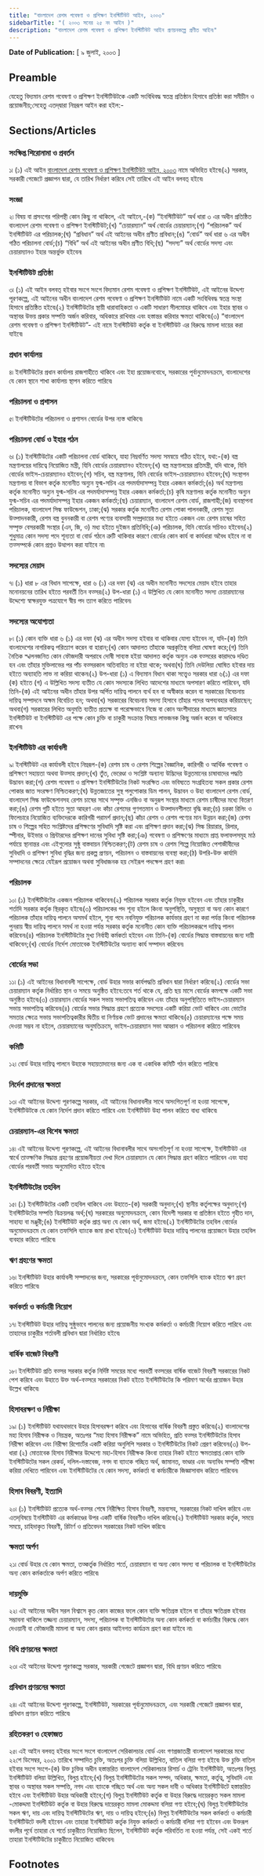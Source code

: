 ```yaml
---
title: "বাংলাদেশ রেশম গবেষণা ও প্রশিক্ষণ ইনস্টিটিউট আইন, ২০০৩"
sidebarTitle: "( ২০০৩ সনের ২৫ নং আইন )"
description: "বাংলাদেশ রেশম গবেষণা ও প্রশিক্ষণ ইনস্টিটিউট আইন প্রণয়নকল্পে প্রণীত আইন৷"
---
```


**Date of Publication:** [ ৯ জুলাই, ২০০৩ ]

## Preamble

যেহেতু বিদ্যমান রেশম গবেষণা ও প্রশিক্ষণ ইনস্টিটিউটকে একটি সংবিধিবদ্ধ স্বতন্ত্র প্রতিষ্ঠান হিসাবে প্রতিষ্ঠা করা সমীচীন ও প্রয়োজনীয়;সেহেতু এতদ্‌দ্বারা নিম্নরূপ আইন করা হইল:-

## Sections/Articles

### সংক্ষিপ্ত শিরোনামা ও প্রবর্তন

১৷ (১) এই আইন [বাংলাদেশ রেশম গবেষণা ও প্রশিক্ষণ ইনস্টিটিউট আইন, ২০০৩](/act-906.html "বাংলাদেশ রেশম গবেষণা ও প্রশিক্ষণ ইনস্টিটিউট আইন, ২০০৩") নামে অভিহিত হইবে৷(২) সরকার, সরকারী গেজেটে প্রজ্ঞাপন দ্বারা, যে তারিখ নির্ধারণ করিবে সেই তারিখে এই আইন বলবত্ হইবে৷

### সংজ্ঞা

২৷ বিষয় বা প্রসংগের পরিপন্থী কোন কিছু না থাকিলে, এই আইনে,-(ক) “ইনস্টিটিউট” অর্থ ধারা ৩ এর অধীন প্রতিষ্ঠিত বাংলাদেশ রেশম গবেষণা ও প্রশিক্ষণ ইনস্টিটিউট;(খ) “চেয়ারম্যান” অর্থ বোর্ডের চেয়ারম্যান;(গ) “পরিচালক” অর্থ ইনস্টিটিউট এর পরিচালক;(ঘ) “প্রবিধান” অর্থ এই আইনের অধীন প্রণীত প্রবিধান;(ঙ) “বোর্ড” অর্থ ধারা ৬ এর অধীন গঠিত পরিচালনা বোর্ড;(চ) “বিধি” অর্থ এই আইনের অধীন প্রণীত বিধি;(ছ) “সদস্য” অর্থ বোর্ডের সদস্য এবং চেয়ারম্যানও ইহার অন্তর্ভুক্ত হইবেন৷

### ইনস্টিটিউট প্রতিষ্ঠা

৩৷ (১) এই আইন বলবত্ হইবার সংগে সংগে বিদ্যমান রেশম গবেষণা ও প্রশিক্ষণ ইনস্টিটিউট, এই আইনের উদ্দেশ্য পূরণকল্পে, এই আইনের অধীন বাংলাদেশ রেশম গবেষণা ও প্রশিক্ষণ ইনস্টিটিউট নামে একটি সংবিধিবদ্ধ স্বতন্ত্র সংস্থা হিসাবে প্রতিষ্ঠিত হইবে৷(২) ইনস্টিটিউটের স্থায়ী ধারাবাহিকতা ও একটি সাধারণ সীলমোহর থাকিবে এবং ইহার স্থাবর ও অস্থাবর উভয় প্রকার সম্পত্তি অর্জন করিবার, অধিকারে রাখিবার এবং হস্তান্তর করিবার ক্ষমতা থাকিবে৷(৩) “বাংলাদেশ রেশম গবেষণা ও প্রশিক্ষণ ইনস্টিটিউট”- এই নামে ইনস্টিটিউট কর্তৃক বা ইনস্টিটিউট এর বিরুদ্ধে মামলা দায়ের করা যাইবে৷

### প্রধান কার্যালয়

৪৷ ইনস্টিটিউটের প্রধান কার্যালয় রাজশাহীতে থাকিবে এবং ইহা প্রয়োজনবোধে, সরকারের পূর্বানুমোদনক্রমে, বাংলাদেশের যে কোন স্থানে শাখা কার্যালয় স্থাপন করিতে পারিবে৷

### পরিচালনা ও প্রশাসন

৫৷ ইনস্টিটিউটের পরিচালনা ও প্রশাসন বোর্ডের উপর ন্যস্ত থাকিবে৷

### পরিচালনা বোর্ড ও ইহার গঠন

৬৷ (১) ইনস্টিটিউটের একটি পরিচালনা বোর্ড থাকিবে, যাহা নিম্নবর্ণিত সদস্য সমন্বয়ে গঠিত হইবে, যথা:-(ক) বস্ত্র মন্ত্রণালয়ের দায়িত্বে নিয়োজিত মন্ত্রী, যিনি বোর্ডের চেয়ারম্যানও হইবেন;(খ) বস্ত্র মন্ত্রণালয়ের প্রতিমন্ত্রী, যদি থাকে, যিনি বোর্ডের ভাইস-চেয়ারম্যানও হইবেন;(গ) সচিব, বস্ত্র মন্ত্রণালয়, যিনি বোর্ডের ভাইস-চেয়ারম্যানও হইবেন;(ঘ) সংস্থাপন মন্ত্রণালয় বা বিভাগ কর্তৃক মনোনীত অন্যুন যুগ্ম-সচিব এর পদমর্যাদাসম্পন্ন ইহার একজন কর্মকর্তা;(ঙ) অর্থ মন্ত্রণালয় কর্তৃক মনোনীত অন্যুন যুগ্ম-সচিব এর পদমর্যাদাসম্পন্ন ইহার একজন কর্মকর্তা;(চ) কৃষি মন্ত্রণালয় কর্তৃক মনোনীত অন্যুন যুগ্ম-সচিব এর পদমর্যাদাসম্পন্ন ইহার একজন কর্মকর্তা;(ছ) চেয়ারম্যান, বাংলাদেশ রেশম বোর্ড, রাজশাহী;(জ) ব্যবস্থাপনা পরিচালক, বাংলাদেশ সিল্ক ফাউন্ডেশন, ঢাকা;(ঝ) সরকার কর্তৃক মনোনীত রেশম পোকা পালনকারী, রেশম সুতা উত্পাদনকারী, রেশম বস্ত্র বুননকারী বা রেশম পণ্যের ব্যবসায়ী সম্প্রদায়ের মধ্য হইতে একজন এবং রেশম চাষের সহিত সম্পৃক্ত বেসরকারী সংস্থার (এন, জি, ও) মধ্য হইতে দুইজন প্রতিনিধি;(ঞ) পরিচালক, যিনি বোর্ডের সচিবও হইবেন৷(২) শুধুমাত্র কোন সদস্য পদে শূন্যতা বা বোর্ড গঠনে ত্রুটি থাকিবার কারণে বোর্ডের কোন কার্য বা কার্যধারা অবৈধ হইবে না বা তত্সম্পর্কে কোন প্রশ্নও উত্থাপন করা যাইবে না৷

### সদস্যের মেয়াদ

৭৷ (১) ধারা ৮ এর বিধান সাপেক্ষে, ধারা ৬ (১) এর দফা (ঝ) এর অধীন মনোনীত সদস্যের মেয়াদ হইবে তাহার মনোনয়নের তারিখ হইতে পরবর্তী তিন বত্সর৷(২) উপ-ধারা (১) এ উল্লিখিত যে কোন মনোনীত সদস্য চেয়ারম্যানের উদ্দেশ্যে স্বাক্ষরযুক্ত পত্রযোগে স্বীয় পদ ত্যাগ করিতে পারিবেন৷

### সদস্যের অযোগ্যতা

৮৷ (১) কোন ব্যক্তি ধারা ৬ (১) এর দফা (ঝ) এর অধীন সদস্য হইবার বা থাকিবার যোগ্য হইবেন না, যদি-(ক) তিনি বাংলাদেশের নাগরিকত্ব পরিত্যাগ করেন বা হারান;(খ) কোন আদালত তাঁহাকে অপ্রকৃতিস্থ বলিয়া ঘোষণা করে;(গ) তিনি নৈতিক স্খলনজনিত কোন ফৌজদারী অপরাধে দোষী সাব্যস্ত হইয়া আদালত কর্তৃক অন্যুন এক বত্সরের কারাদণ্ডে দণ্ডিত হন এবং তাঁহার মুক্তিলাভের পর পাঁচ বত্সরকাল অতিবাহিত না হইয়া থাকে; অথবা(ঘ) তিনি দেউলিয়া ঘোষিত হইবার দায় হইতে অব্যাহতি লাভ না করিয়া থাকেন৷(২) উপ-ধারা (১) এ বিদ্যমান বিধান থাকা সত্ত্বেও সরকার ধারা ৬(১) এর দফা (ক) হইতে (গ) এ উল্লিখিত সদস্য ব্যতীত যে কোন সদস্যকে লিখিত আদেশের মাধ্যমে অপসারণ করিতে পারিবেন, যদি তিনি-(ক) এই আইনের অধীন তাঁহার উপর অর্পিত দায়িত্ব পালনে ব্যর্থ হন বা অস্বীকার করেন বা সরকারের বিবেচনায় দায়িত্ব সম্পাদনে অক্ষম বিবেচিত হন; অথবা(খ) সরকারের বিবেচনায় সদস্য হিসাবে তাঁহার পদের অপব্যবহার করিয়াছেন; অথবা(গ) সরকারের লিখিত অনুমতি ব্যতীত প্রত্যক্ষ বা পরোক্ষভাবে নিজে বা কোন অংশীদারের মাধ্যমে জ্ঞাতসারে ইনস্টিটিউট বা ইনস্টিটিউট এর পক্ষে কোন চুক্তি বা চাকুরী সংক্রান্ত বিষয়ে লাভজনক কিছু অর্জন করেন বা অধিকারে রাখেন৷

### ইনস্টিটিউট এর কার্যাবলী

৯৷ ইনস্টিটিউট এর কার্যাবলী হইবে নিম্নরূপ-(ক) রেশম চাষ ও রেশম শিল্পের বৈজ্ঞানিক, কারিগরী ও আর্থিক গবেষণা ও প্রশিক্ষণে সহায়তা অথবা উত্সাহ প্রদান;(খ) তুঁত, ভেরেণ্ডা ও সংশ্লিষ্ট অন্যান্য উদ্ভিদের উন্নতমানের চাষাবাদের পদ্ধতি উদ্ভাবন করা;(গ) রেশম গবেষণা ও প্রশিক্ষণ ইনস্টিটিউটের নিকট সংরক্ষিত এবং ভবিষ্যতে সংগ্রহিতব্য সকল প্রকার রেশম পোকার জাত সংরক্ষণ নিশ্চিতকরণ;(ঘ) উন্নতজাতের সুস্থ পলুপোকার ডিম পালন, উদ্ভাবন ও উহা বাংলাদেশ রেশম বোর্ড, বাংলাদেশ সিল্ক ফাউন্ডেশনসহ রেশম চাষের সাথে সম্পৃক্ত এনজিও বা অনুরূপ সংস্থার মাধ্যমে রেশম চাষীদের মধ্যে বিতরণ করা;(ঙ) রেশম গুটি হইতে সুতা আহরণ এবং কাঁচা রেশমের গুণগতমান ও উত্পাদনশীলতা বৃদ্ধি করা;(চ) চরকা রিলিং ও ফিলেচারে নিয়োজিত ব্যক্তিদেরকে কারিগরী পরামর্শ প্রদান;(ছ) কাঁচা রেশম ও রেশম পণ্যের মান উন্নয়ন করা;(জ) রেশম চাষ ও শিল্পের সহিত সংশ্লিষ্টদের প্রশিক্ষণের সুবিধাদি সৃষ্টি করা এবং প্রশিক্ষণ প্রদান করা;(ঝ) সিল্ক রিয়ারার, রিলার, স্পীনার, উইভার ও প্রিন্টারদের প্রশিক্ষণ দানের সুবিধা সৃষ্টি করা;(ঞ) গবেষণা ও প্রশিক্ষণের মাধ্যমে প্রাপ্ত ফলাফলসমূহ মাঠ পর্যায়ে স্থানান্তর এবং এইগুলোর সুষ্ঠু বাস্তবায়ন নিশ্চিতকরণ;(ট) রেশম চাষ ও রেশম শিল্পে নিয়োজিত পেশাজীবীদের সুবিধাদি ও প্রশিক্ষণ সুবিধা বৃদ্ধির জন্য প্রকল্প প্রণয়ন, পরিচালন ও বাস্তবায়নের ব্যবস্থা করা;(ঠ) উপরি-উক্ত কার্যাদি সম্পাদনের ক্ষেত্রে যেইরূপ প্রয়োজন অথবা সুবিধাজনক হয় সেইরূপ পদক্ষেপ গ্রহণ করা৷

### পরিচালক

১০৷ (১) ইনস্টিটিউটের একজন পরিচালক থাকিবেন৷(২) পরিচালক সরকার কর্তৃক নিযুক্ত হইবেন এবং তাঁহার চাকুরীর শর্তাদি সরকার কর্তৃক স্থিরকৃত হইবে৷(৩) পরিচালকের পদ শূন্য হইলে কিংবা অনুপস্থিতি, অসুস্থতা বা অন্য কোন কারণে পরিচালক তাঁহার দায়িত্ব পালনে অসমর্থ হইলে, শূন্য পদে নবনিযুক্ত পরিচালক কার্যভার গ্রহণ না করা পর্যন্ত কিংবা পরিচালক পুনরায় স্বীয় দায়িত্ব পালনে সমর্থ না হওয়া পর্যন্ত সরকার কর্তৃক মনোনীত কোন ব্যক্তি পরিচালকরূপে দায়িত্ব পালন করিবেন৷(৪) পরিচালক ইনস্টিটিউটের মুখ্য নির্বাহী কর্মকর্তা হইবেন এবং তিনি-(ক) বোর্ডের সিদ্ধান্ত বাস্তবায়নের জন্য দায়ী থাকিবেন;(খ) বোর্ডের নির্দেশ মোতাবেক ইনস্টিটিউটের অন্যান্য কার্য সম্পাদন করিবেন৷

### বোর্ডের সভা

১১৷ (১) এই আইনের বিধানাবলী সাপেক্ষে, বোর্ড উহার সভার কার্যপদ্ধতি প্রবিধান দ্বারা নির্ধারণ করিবে৷(২) বোর্ডের সভা চেয়ারম্যান কর্তৃক নির্ধারিত স্থান ও সময়ে অনুষ্ঠিত হইবে:তবে শর্ত থাকে যে, প্রতি ছয় মাসে বোর্ডের কমপক্ষে একটি সভা অনুষ্ঠিত হইবে৷(৩) চেয়ারম্যান বোর্ডের সকল সভায় সভাপতিত্ব করিবেন এবং তাঁহার অনুপস্থিতিতে ভাইস-চেয়ারম্যান সভায় সভাপতিত্ব করিবেন৷(৪) বোর্ডের সভার সিদ্ধান্ত গ্রহণে প্রত্যেক সদস্যের একটি করিয়া ভোট থাকিবে এবং ভোটের সমতার ক্ষেত্রে সভায় সভাপতিত্বকারীর দ্বিতীয় বা নির্ণায়ক ভোট প্রদানের ক্ষমতা থাকিবে৷(৫) চেয়ারম্যানের পক্ষে সময় দেওয়া সম্ভব না হইলে, চেয়ারম্যানের অনুমতিক্রমে, ভাইস-চেয়ারম্যান সভা আহ্বান ও পরিচালনা করিতে পারিবেন৷

### কমিটি

১২৷ বোর্ড উহার দায়িত্ব পালনে উহাকে সহায়তাদানের জন্য এক বা একাধিক কমিটি গঠন করিতে পারিবে৷

### নির্দেশ প্রদানের ক্ষমতা

১৩৷ এই আইনের উদ্দেশ্য পূরণকল্পে সরকার, এই আইনের বিধানাবলীর সাথে অসংগিতপূর্ণ না হওয়া সাপেক্ষে, ইনস্টিটিউটকে যে কোন নির্দেশ প্রদান করিতে পারিবে এবং ইনস্টিটিউট উহা পালন করিতে বাধ্য থাকিবে৷

### চেয়ারম্যান-এর বিশেষ ক্ষমতা

১৪৷ এই আইনের উদ্দেশ্য পূরণকল্পে, এই আইনের বিধানাবলীর সাথে অসংগতিপূর্ণ না হওয়া সাপেক্ষে, ইনস্টিটিউট এর স্বার্থে তাত্ক্ষণিক সিদ্ধান্ত গ্রহণের প্রয়োজনীয়তা দেখা দিলে চেয়ারম্যান যে কোন সিদ্ধান্ত গ্রহণ করিতে পারিবেন এবং যাহা বোর্ডের পরবর্তী সভায় অনুমোদিত হইতে হইবে৷

### ইনস্টিটিউটের তহবিল

১৫৷ (১) ইনস্টিটিউটের একটি তহবিল থাকিবে এবং উহাতে-(ক) সরকারী অনুদান;(খ) স্থানীয় কর্তৃপক্ষের অনুদান;(গ) ইনস্টিটিউটের সম্পত্তি বিক্রয়লব্ধ অর্থ;(ঘ) সরকারের অনুমোদনক্রমে, কোন বিদেশী সরকার বা প্রতিষ্ঠান হইতে গৃহীত দান, সাহায্য বা মঞ্জুরী;(ঙ) ইনস্টিটিউট কর্তৃক প্রাপ্ত অন্য যে কোন অর্থ, জমা হইবে৷(২) ইনস্টিটিউটের তহবিল বোর্ডের অনুমোদনক্রমে যে কোন তফসিলি ব্যাংকে জমা রাখা হইবে৷(৩) ইনস্টিটিউট উহার দায়িত্ব পালনের প্রয়োজনে উহার তহবিল ব্যবহার করিতে পারিবে৷

### ঋণ গ্রহণের ক্ষমতা

১৬৷ ইনস্টিটিউট উহার কার্যাবলী সম্পাদনের জন্য, সরকারের পূর্বানুমোদনক্রমে, কোন তফসিলি ব্যাংক হইতে ঋণ গ্রহণ করিতে পারিবে৷

### কর্মকর্তা ও কর্মচারী নিয়োগ

১৭৷ ইনস্টিটিউট উহার দায়িত্ব সুষ্ঠুভাবে পালনের জন্য প্রয়োজনীয় সংখ্যক কর্মকর্তা ও কর্মচারী নিয়োগ করিতে পারিবে এবং তাহাদের চাকুরীর শর্তাবলী প্রবিধান দ্বারা নির্ধারিত হইবে৷

### বার্ষিক বাজেট বিবরণী

১৮৷ ইনস্টিটিউট প্রতি বত্সর সরকার কর্তৃক নির্দিষ্ট সময়ের মধ্যে পরবর্তী বত্সরের বার্ষিক বাজেট বিবরণী সরকারের নিকট পেশ করিবে এবং উহাতে উক্ত অর্থ-বত্সরে সরকারের নিকট হইতে ইনস্টিটিউটের কি পরিমাণ অর্থের প্রয়োজন উহার উল্লেখ থাকিবে৷

### হিসাবরক্ষণ ও নিরীক্ষা

১৯৷ (১) ইনস্টিটিউট যথাযথভাবে উহার হিসাবরক্ষণ করিবে এবং হিসাবের বার্ষিক বিবরণী প্রস্তুত করিবে৷(২) বাংলাদেশের মহা হিসাব নিরীক্ষক ও নিয়ন্ত্রক, অতঃপর “মহা হিসাব নিরীক্ষক” নামে অভিহিত, প্রতি বত্সর ইনস্টিটিউটের হিসাব নিরীক্ষা করিবেন এবং নিরীক্ষা রিপোর্টের একটি করিয়া অনুলিপি সরকার ও ইনস্টিটিউটের নিকট প্রেরণ করিবেন৷(৩) উপ-ধারা (২) মোতাবেক হিসাব নিরীক্ষার উদ্দেশ্যে মহা-হিসাব নিরীক্ষক কিংবা তাহার নিকট হইতে ক্ষমতাপ্রাপ্ত কোন ব্যক্তি ইনস্টিটিউটের সকল রেকর্ড, দলিল-দস্তাবেজ, নগদ বা ব্যাংকে গচ্ছিত অর্থ, জামানত, ভাণ্ডার এবং অন্যবিধ সম্পত্তি পরীক্ষা করিয়া দেখিতে পারিবেন এবং ইনস্টিটিউটের যে কোন সদস্য, কর্মকর্তা বা কর্মচারীকে জিজ্ঞাসাবাদ করিতে পারিবেন৷

### হিসাব বিবরণী, ইত্যাদি

২০৷ (১) ইনস্টিটিউট প্রত্যেক অর্থ-বত্সর শেষে নিরীক্ষিত হিসাব বিবরণী, মন্তব্যসহ, সরকারের নিকট দাখিল করিবে এবং এতদ্‌বিষয়ে ইনস্টিটিউট এর কর্মকাণ্ডের উপর একটি বার্ষিক বিবরণীও দাখিল করিবে৷(২) ইনস্টিটিউট সরকার কর্তৃক, সময়ে সময়ে, চাহিদাকৃত বিবরণী, রিটার্ণ ও প্রতিবেদন সরকারের নিকট দাখিল করিবে৷

### ক্ষমতা অর্পণ

২১৷ বোর্ড উহার যে কোন ক্ষমতা, তত্কর্তৃক নির্ধারিত শর্তে, চেয়ারম্যান বা অন্য কোন সদস্য বা পরিচালক বা ইনস্টিটিউটের অন্য কোন কর্মকর্তাকে অর্পণ করিতে পারিবে৷

### দায়মুক্তি

২২৷ এই আইনের অধীন সরল বিশ্বাসে কৃত কোন কাজের ফলে কোন ব্যক্তি ক্ষতিগ্রস্ত হইলে বা তাঁহার ক্ষতিগ্রস্ত হইবার সম্ভাবনা থাকিলে তজ্জন্য চেয়ারম্যান, সদস্য, পরিচালক বা ইনস্টিটিউটের অন্য কোন কর্মকর্তা বা কর্মচারীর বিরুদ্ধে কোন দেওয়ানী বা ফৌজদারী মামলা বা অন্য কোন প্রকার আইনগত কার্যক্রম গ্রহণ করা যাইবে না৷

### বিধি প্রণয়নের ক্ষমতা

২৩৷ এই আইনের উদ্দেশ্য পূরণকল্পে সরকার, সরকারী গেজেটে প্রজ্ঞাপন দ্বারা, বিধি প্রণয়ন করিতে পারিবে৷

### প্রবিধান প্রণয়নের ক্ষমতা

২৪৷ এই আইনের উদ্দেশ্য পূরণকল্পে, ইনস্টিটিউট, সরকারের পূর্বানুমোদনক্রমে, এবং সরকারী গেজেটে প্রজ্ঞাপন দ্বারা, প্রবিধান প্রণয়ন করিতে পারিবে৷

### রহিতকরণ ও হেফাজত

২৫৷ এই আইন বলবত্ হইবার সংগে সংগে বাংলাদেশ সেরিকালচার বোর্ড এবং গণপ্রজাতন্ত্রী বাংলাদেশ সরকারের মধ্যে ২২শে ডিসেম্বর, ২০০১ তারিখে সম্পাদিত চুক্তি, অতঃপর চুক্তি বলিয়া উল্লিখিত, বাতিল বলিয়া গণ্য হইবে৷ উক্ত চুক্তি বাতিল হইবার সংগে সংগে-(ক) উক্ত চুক্তির অধীন হস্তান্তরিত বাংলাদেশ সেরিকালচার রিসার্চ ও ট্রেনিং ইনস্টিটিউট, অতঃপর বিলুপ্ত ইনস্টিটিউট বলিয়া উল্লিখিত, বিলুপ্ত হইবে;(খ) বিলুপ্ত ইনস্টিটিউটের সকল সম্পদ, অধিকার, ক্ষমতা, কর্তৃত্ব, সুবিধাদি এবং স্থাবর ও অস্থাবর সকল সম্পত্তি, নগদ এবং ব্যাংকে গচ্ছিত অর্থ এবং অন্য সকল দাবী ও অধিকার ইনস্টিটিউটে হস্তান্তরিত হইবে এবং ইনস্টিটিউট উহার অধিকারী হইবে;(গ) বিলুপ্ত ইনস্টিটিউট কর্তৃক বা উহার বিরুদ্ধে দায়েরকৃত সকল মামলা -মোকদ্দমা ইনস্টিটিউট কর্তৃক বা উহার বিরুদ্ধে দায়েরকৃত মামলা মোকদ্দমা বলিয়া গণ্য হইবে;(ঘ) বিলুপ্ত ইনস্টিটিউটের সকল ঋণ, দায় এবং দায়িত্ব ইনস্টিটিউটের ঋণ, দায় ও দায়িত্ব হইবে;(ঙ) বিলুপ্ত ইনস্টিটিউটের সকল কর্মকর্তা ও কর্মচারী ইনস্টিটিউটে বদলী হইবেন এবং তাহারা ইনস্টিটিউট কর্তৃক নিযুক্ত কর্মকর্তা ও কর্মচারী বলিয়া গণ্য হইবেন এবং উক্তরূপ বদলীর পূর্বে তাহারা যে শর্তে চাকুরীতে নিয়োজিত ছিলেন, ইনস্টিটিউট কর্তৃক পরিবর্তিত না হওয়া পর্যন্ত, সেই একই শর্তে তাহারা ইনস্টিটিউটের চাকুরীতে নিয়োজিত থাকিবেন৷

## Footnotes
